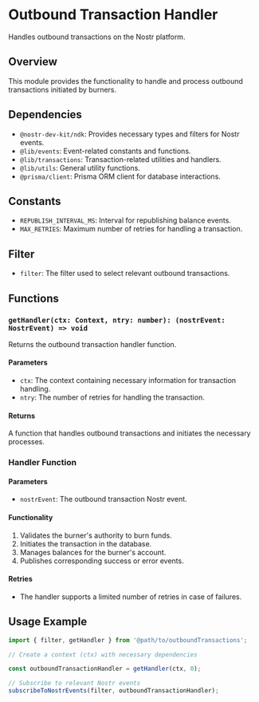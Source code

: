 # Outbound Transaction Handler

Handles outbound transactions on the Nostr platform.

## Overview

This module provides the functionality to handle and process outbound transactions initiated by burners.

## Dependencies

- `@nostr-dev-kit/ndk`: Provides necessary types and filters for Nostr events.
- `@lib/events`: Event-related constants and functions.
- `@lib/transactions`: Transaction-related utilities and handlers.
- `@lib/utils`: General utility functions.
- `@prisma/client`: Prisma ORM client for database interactions.

## Constants

- `REPUBLISH_INTERVAL_MS`: Interval for republishing balance events.
- `MAX_RETRIES`: Maximum number of retries for handling a transaction.

## Filter

- `filter`: The filter used to select relevant outbound transactions.

## Functions

### `getHandler(ctx: Context, ntry: number): (nostrEvent: NostrEvent) => void`

Returns the outbound transaction handler function.

#### Parameters

- `ctx`: The context containing necessary information for transaction handling.
- `ntry`: The number of retries for handling the transaction.

#### Returns

A function that handles outbound transactions and initiates the necessary processes.

### Handler Function

#### Parameters

- `nostrEvent`: The outbound transaction Nostr event.

#### Functionality

1. Validates the burner's authority to burn funds.
2. Initiates the transaction in the database.
3. Manages balances for the burner's account.
4. Publishes corresponding success or error events.

#### Retries

- The handler supports a limited number of retries in case of failures.

## Usage Example

```javascript
import { filter, getHandler } from '@path/to/outboundTransactions';

// Create a context (ctx) with necessary dependencies

const outboundTransactionHandler = getHandler(ctx, 0);

// Subscribe to relevant Nostr events
subscribeToNostrEvents(filter, outboundTransactionHandler);